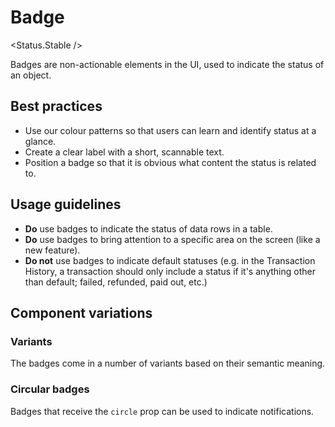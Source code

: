 
# Badge

<Status.Stable />

Badges are non-actionable elements in the UI, used to indicate the status of an object.

<Story id="components-badge--base" />
<Props of={Badge} />

## Best practices

- Use our colour patterns so that users can learn and identify status at a glance.
- Create a clear label with a short, scannable text.
- Position a badge so that it is obvious what content the status is related to.

## Usage guidelines

- **Do** use badges to indicate the status of data rows in a table.
- **Do** use badges to bring attention to a specific area on the screen (like a
  new feature).
- **Do not** use badges to indicate default statuses (e.g. in the Transaction History, a transaction should only include a status if it's anything other than default; failed, refunded, paid out, etc.)

## Component variations

### Variants

The badges come in a number of variants based on their semantic meaning.

<Story id="components-badge--variants" />

### Circular badges

Badges that receive the `circle` prop can be used to indicate notifications.

<Story id="components-badge--circular" />
